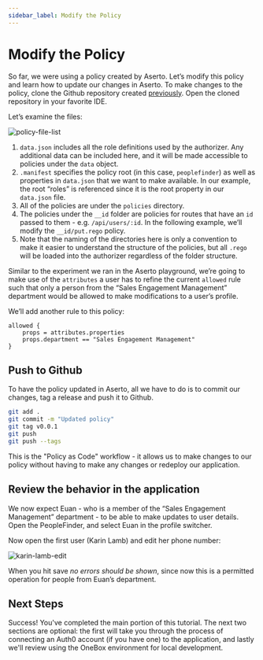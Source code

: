 ```yaml
---
sidebar_label: Modify the Policy
---
```


# Modify the Policy

So far, we were using a policy created by Aserto. Let’s modify this policy and learn how to update our changes in Aserto. To make changes to the policy, clone the Github repository created [previously](/docs/getting-started-acmecorp/setup-aserto#choose-a-source-code-provider). Open the cloned repository in your favorite IDE.

Let’s examine the files:

![policy-file-list](/getting-started-acmecorp/policy-file-list.png)

1. `data.json` includes all the role definitions used by the authorizer. Any additional data can be included here, and it will be made accessible to policies under the `data` object.
2. `.manifest` specifies the policy root (in this case, `peoplefinder`) as well as properties in `data.json` that we want to make available. In our example, the root “roles” is referenced since it is the root property in our `data.json` file.
3. All of the policies are under the `policies` directory.
4. The policies under the `__id` folder are policies for routes that have an `id` passed to them - e.g. `/api/users/:id`. In the following example, we’ll modify the `__id/put.rego` policy.
5. Note that the naming of the directories here is only a convention to make it easier to understand the structure of the policies, but all `.rego` will be loaded into the authorizer regardless of the folder structure.

Similar to the experiment we ran in the Aserto playground, we’re going to make use of the `attributes` a user has to refine the current `allowed` rule such that only a person from the “Sales Engagement Management” department would be allowed to make modifications to a user’s profile.

We’ll add another rule to this policy:

```
allowed {
	props = attributes.properties
	props.department == "Sales Engagement Management"
}
```

## Push to Github

To have the policy updated in Aserto, all we have to do is to commit our changes, tag a release and push it to Github.

```bash
git add .
git commit -m "Updated policy"
git tag v0.0.1
git push
git push --tags
```

This is the "Policy as Code" workflow - it allows us to make changes to our policy without having to make any changes or redeploy our application.

## Review the behavior in the application

We now expect Euan - who is a member of the “Sales Engagement Management” department - to be able to make updates to user details. Open the PeopleFinder, and select Euan in the profile switcher.

Now open the first user (Karin Lamb) and edit her phone number:

![karin-lamb-edit](/getting-started-acmecorp/karin-lamb-edit.png)

When you hit save _no errors should be shown_, since now this is a permitted operation for people from Euan’s department.

## Next Steps

Success! You've completed the main portion of this tutorial. The next two sections are optional: the first will take you through the process of connecting an Auth0 account (if you have one) to the application, and lastly we'll review using the OneBox environment for local development.
